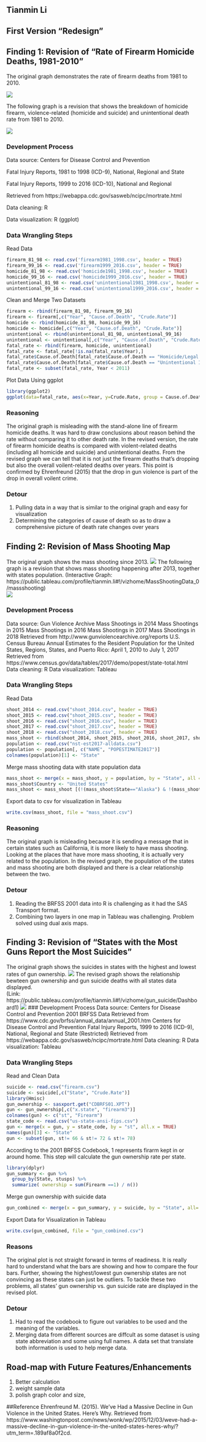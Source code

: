 ## Tianmin Li
## First Version "Redesign"

## Finding 1: Revision of "Rate of Firearm Homicide Deaths, 1981-2010"
The original graph demonstrates the rate of firearm deaths from 1981 to 2010. 

![](images/firearm_homicide_deaths.png)

The following graph is a revision that shows the breakdown of homicide firearm, violence-related (homicide and suicide) and unintentional death rate from 1981 to 2010. 

![](images/homcide_deaths.png)

### Development Process
Data source: Centers for Disease Control and Prevention

Fatal Injury Reports, 1981 to 1998 (ICD-9), National, Regional and State

Fatal Injury Reports, 1999 to 2016 (ICD-10), National and Regional 

Retrieved from https://webappa.cdc.gov/sasweb/ncipc/mortrate.html

Data cleaning: R

Data visualization: R (ggplot)

### Data Wrangling Steps
Read Data
```r
firearm_81_98 <- read.csv('firearm1981_1998.csv', header = TRUE) 
firearm_99_16 <- read.csv('firearm1999_2016.csv', header = TRUE)
homicide_81_98 <- read.csv('homicide1981_1998.csv', header = TRUE) 
homicide_99_16 <- read.csv('homicide1999_2016.csv', header = TRUE)
unintentional_81_98 <- read.csv('unintentional1981_1998.csv', header = TRUE) 
unintentional_99_16 <- read.csv('unintentional1999_2016.csv', header = TRUE)
```
Clean and Merge Two Datasets
```r
firearm <- rbind(firearm_81_98, firearm_99_16)
firearm <- firearm[,c("Year", "Cause.of.Death", "Crude.Rate")]
homicide <- rbind(homicide_81_98, homicide_99_16)
homicide <- homicide[,c("Year", "Cause.of.Death", "Crude.Rate")]
unintentional <- rbind(unintentional_81_98, unintentional_99_16)
unintentional <- unintentional[,c("Year", "Cause.of.Death", "Crude.Rate")]
fatal_rate <- rbind(firearm, homicide, unintentional)
fatal_rate <- fatal_rate[!is.na(fatal_rate$Year),]
fatal_rate$Cause.of.Death[fatal_rate$Cause.of.Death == "Homicide/Legal Intervention Injury"] <- "Violence-Related"
fatal_rate$Cause.of.Death[fatal_rate$Cause.of.Death == "Unintentional Injury"] <- "Unintentional"
fatal_rate <- subset(fatal_rate, Year < 2011)
```
Plot Data Using ggplot
```r
library(ggplot2)
ggplot(data=fatal_rate, aes(x=Year, y=Crude.Rate, group = Cause.of.Death, colour = as.factor(Cause.of.Death))) + geom_line() + labs(title = 'Rate of Homicide and Unintentioanl Deaths, 1981-2010', y = 'Per 100,000 people', colour= 'Cause of death')
```
### Reasoning
The original graph is misleading with the stand-alone line of firearm homicide deaths. It was hard to draw conclusions about reason behind the rate without comparing it to other death rate. In the revised version, the rate of firearm homicide deaths is compared with violent-related deaths (including all homicide and suicide) and unintentional deaths. From the revised graph we can tell that it is not just the firearm deaths that's dropping but also the overall voilent-related deaths over years. This point is confirmed by Ehrenfreund (2015) that the drop in gun violence is part of the drop in overall voilent crime. 

### Detour
1. Pulling data in a way that is similar to the original graph and easy for visualization
2. Determining the categories of cause of death so as to draw a comprehensive picture of death rate changes over years

## Finding 2: Revision of Mass Shooting Map
The original graph shows the mass shooting since 2013. 
![](images/mass_shootings_map.png)
The following graph is a revision that shows mass shooting happening after 2013, together with states population.
(Interactive Graph: https://public.tableau.com/profile/tianmin.li#!/vizhome/MassShootingData_0/massshooting)   
![](images/mass_shooting.png)

### Development Process
Data source: Gun Violence Archive
Mass Shootings in 2014
Mass Shootings in 2015
Mass Shootings in 2016
Mass Shootings in 2017
Mass Shootings in 2018
Retrieved from http://www.gunviolencearchive.org/reports
U.S. Census Bureau
Annual Estimates fo the Resident Population for the United States, Regions, States, and Puerto Rico: April 1, 2010 to July 1, 2017 
Retrieved from https://www.census.gov/data/tables/2017/demo/popest/state-total.html
Data cleaning: R
Data visualization: Tableau

### Data Wrangling Steps
Read Data
```r
shoot_2014 <- read.csv("shoot_2014.csv", header = TRUE)
shoot_2015 <- read.csv("shoot_2015.csv", header = TRUE)
shoot_2016 <- read.csv("shoot_2016.csv", header = TRUE)
shoot_2017 <- read.csv("shoot_2017.csv", header = TRUE)
shoot_2018 <- read.csv("shoot_2018.csv", header = TRUE)
mass_shoot <- rbind(shoot_2014, shoot_2015, shoot_2016, shoot_2017, shoot_2018)
population <- read.csv("nst-est2017-alldata.csv")
population <- population[, c("NAME", "POPESTIMATE2017")]
colnames(population)[1] <- "State"
```
Merge mass shooting data with state population data
```r
mass_shoot <- merge(x = mass_shoot, y = population, by = "State", all = TRUE)
mass_shoot$Country <- "United States"
mass_shoot <- mass_shoot [(!(mass_shoot$State=="Alaska") & !(mass_shoot$State=="Hawaii") & !(mass_shoot$State=="United States")),]
```
Export data to csv for visualization in Tableau
```r
write.csv(mass_shoot, file = "mass_shoot.csv")
```
### Reasoning
The original graph is misleading because it is sending a message that in certain states such as California, it is more likely to have mass shooting. Looking at the places that have more mass shooting, it is actually very related to the population. In the revised graph, the population of the states and mass shooting are both displayed and there is a clear relationship between the two. 

### Detour
1. Reading the BRFSS 2001 data into R is challenging as it had the SAS Transport format. 
2. Combining two layers in one map in Tableau was challenging. Problem solved using dual axis maps. 

## Finding 3: Revision of "States with the Most Guns Report the Most Suicides"
The original graph shows the suicides in states with the highest and lowest rates of gun ownership.
![](images/suicide.png)
The revised graph shows the relationship bewteen gun ownership and gun suicide deaths with all states data displayed.  
(Link: https://public.tableau.com/profile/tianmin.li#!/vizhome/gun_suicide/Dashboard1)
![](images/gun_suicide.png)
### Development Process
Data source: Centers for Disease Control and Prevention
2001 BRFSS Data
Retrieved from https://www.cdc.gov/brfss/annual_data/annual_2001.htm
Centers for Disease Control and Prevention
Fatal Injury Reports, 1999 to 2016 (ICD-9), National, Regional and State (Restricted)
Retrieved from https://webappa.cdc.gov/sasweb/ncipc/mortrate.html
Data cleaning: R
Data visualization: Tableau

### Data Wrangling Steps
Read and Clean Data
```r
suicide <- read.csv("firearm.csv")
suicide <- suicide[,c("State", "Crude.Rate")]
library(Hmisc)
gun_ownership <- sasxport.get("CDBRFS01.XPT")
gun <- gun_ownership[,c("x.state", "firearm3")]
colnames(gun) <- c("st", "Firearm")
state_code <- read.csv("us-state-ansi-fips.csv")
gun <- merge(x = gun, y = state_code, by = "st", all.x = TRUE)
names(gun)[3] <- "State"
gun <- subset(gun, st!= 66 & st!= 72 & st!= 78)
```
According to the 2001 BRFSS Codebook, 1 represents firarm kept in or around home. This step will calculate the gun ownership rate per state. 
```r
library(dplyr)
gun_summary <- gun %>%
  group_by(State, stusps) %>%
  summarize( ownership = sum(Firearm ==1) / n())
```
Merge gun ownership with suicide data
```r
gun_combined <- merge(x = gun_summary, y = suicide, by = "State", all= TRUE)
```
Export Data for Visualization in Tableau
```r
write.csv(gun_combined, file = "gun_combined.csv")
```
### Reasons
The original plot is not straight forward in terms of readiness. It is really hard to understand what the bars are showing and how to compare the four bars. Further, showing the highest/lowest gun ownership states are not convincing as these states can just be outliers. To tackle these two problems, all states' gun ownership vs. gun suicide rate are displayed in the revised plot.  

### Detour
1. Had to read the codebook to figure out variables to be used and the meaning of the variables.
2. Merging data from different sources are diffcult as some dataset is using state abbreviation and some using full names. A data set that translate both information is used to help merge data. 

## Road-map with Future Features/Enhancements
1. Better calculation 
2. weight sample data 
3. polish graph color and size, 

##Reference
Ehrenfreund M. (2015). We've Had a Massive Decline in Gun Violence in the United States. Here's Why. Retrieved from https://www.washingtonpost.com/news/wonk/wp/2015/12/03/weve-had-a-massive-decline-in-gun-violence-in-the-united-states-heres-why/?utm_term=.189af8a0f2cd. 

